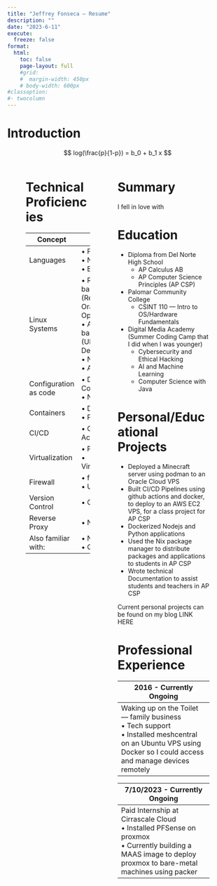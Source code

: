```yaml
---
title: "Jeffrey Fonseca — Resume"
description: ""
date: "2023-6-11"
execute:
  freeze: false
format:
  html:
    toc: false
    page-layout: full
    #grid:
    #  margin-width: 450px
    # body-width: 600px
#classoption:
#- twocolumn
---
```


# Introduction

```{=latex}
\begin{itemize}
    \item First item
    \item Second item
    \item Third item
\end{itemize}
```

$$
log(\frac{p}{1-p}) = b_0 + b_1 x
$$

:::::::::::::: {.columns}

::: {.column width=5%}

:::

::: {.column width="35%"}


# Technical Proficiencies

| Concept | Skill |
|-|-|
| Languages | $\bullet$ Python<br> $\bullet$ Nix <br>$\bullet$ Bash |
| Linux Systems | $\bullet$ Rpm based (Red Hat, Oracle, Opensuse)<br> $\bullet$ Apt based (Ubuntu, Debian)<br> $\bullet$ Nixos<br> $\bullet$ Arch
| Configuration as code | $\bullet$ Docker Compose<br>$\bullet$ Nix |
| Containers | $\bullet$ Docker<br>$\bullet$ Podman |
| CI/CD | $\bullet$ Github Actions |
| Virtualization | $\bullet$ Proxmox<br>$\bullet$ Virtualbox |
| Firewall | $\bullet$ firewalld<br>$\bullet$ UFW |
| Version Control | $\bullet$ Git |
| Reverse Proxy | $\bullet$ Nginx |
| Also familiar with: | $\bullet$ Nmap<br>$\bullet$ Quarto |

:::

::: {.column width="5%"}

:::

::: {.column width="50%"}



# Summary

I fell in love with 

# Education

* Diploma from Del Norte High School
    + AP Calculus AB
    + AP Computer Science Principles (AP CSP)
* Palomar Community College
  + CSINT 110 — Intro to OS/Hardware Fundamentals
* Digital Media Academy (Summer Coding Camp that I did when I was younger)
  + Cybersecurity and Ethical Hacking
  + AI and Machine Learning
  + Computer Science with Java


# Personal/Educational Projects

* Deployed a Minecraft server using podman to an Oracle Cloud VPS
* Built CI/CD Pipelines using github actions and docker, to deploy to an AWS EC2 VPS, for a class project for AP CSP
* Dockerized Nodejs and Python applications
* Used the Nix package manager to distribute packages and applications to students in AP CSP
* Wrote technical Documentation to assist students and teachers in AP CSP

Current personal projects can be found on my blog LINK HERE

# Professional Experience

| 2016 - Currently Ongoing |
|-|
| Waking up on the Toilet — family business<br>$\bullet$ Tech support<br>$\bullet$ Installed meshcentral on an Ubuntu VPS using Docker so I could access and manage devices remotely |


| 7/10/2023 - Currently Ongoing |
|-|
| Paid Internship at Cirrascale Cloud<br>$\bullet$ Installed PFSense on proxmox<br>$\bullet$ Currently building a MAAS image to deploy proxmox to bare-metal machines using packer |


:::

::: {.column width="5%"}
:::

::::::::::::::

